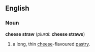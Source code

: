 ==English==

===Noun===
'''cheese straw''' (''plural'': '''cheese straws''')
# a long, thin [[cheese]]-flavoured [[pastry]].